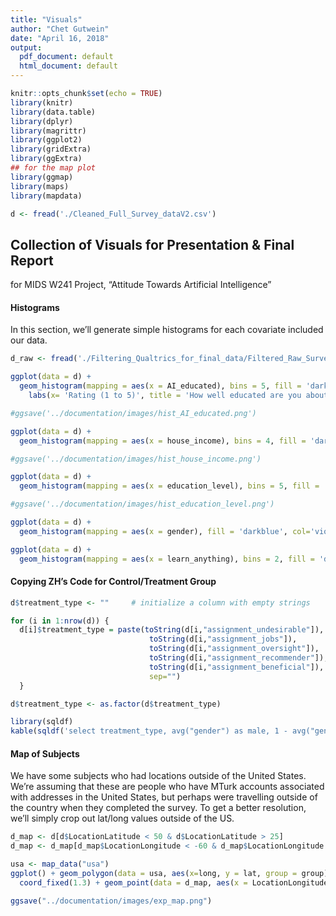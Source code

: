 ```yaml
---
title: "Visuals"
author: "Chet Gutwein"
date: "April 16, 2018"
output:
  pdf_document: default
  html_document: default
---
```


```r
knitr::opts_chunk$set(echo = TRUE)
library(knitr)
library(data.table)
library(dplyr)
library(magrittr)
library(ggplot2)
library(gridExtra)
library(ggExtra)
## for the map plot
library(ggmap)
library(maps)
library(mapdata)
```

```r
d <- fread('./Cleaned_Full_Survey_dataV2.csv')
```


## Collection of Visuals for Presentation & Final Report
for MIDS W241 Project, "Attitude Towards Artificial Intelligence"

#### Histograms
In this section, we'll generate simple histograms for each covariate included our data.
```r
d_raw <- fread('./Filtering_Qualtrics_for_final_data/Filtered_Raw_Survey_data_04_05_2018.csv')
```


```r
ggplot(data = d) + 
  geom_histogram(mapping = aes(x = AI_educated), bins = 5, fill = 'darkblue', col='violet')+ 
    labs(x= 'Rating (1 to 5)', title = 'How well educated are you about AI?')

#ggsave('../documentation/images/hist_AI_educated.png')

ggplot(data = d) + 
  geom_histogram(mapping = aes(x = house_income), bins = 4, fill = 'darkblue', col='violet')+ labs(x= 'Annual in US Dollars', title = 'Household Income')

#ggsave('../documentation/images/hist_house_income.png')

ggplot(data = d) + 
  geom_histogram(mapping = aes(x = education_level), bins = 5, fill = 'darkblue', col='violet')+ labs(title = 'Highest Education Completed')

#ggsave('../documentation/images/hist_education_level.png')

ggplot(data = d) + 
  geom_histogram(mapping = aes(x = gender), fill = 'darkblue', col='violet', stat='count')+ labs(title = 'Gender')

ggplot(data = d) + 
  geom_histogram(mapping = aes(x = learn_anything), bins = 2, fill = 'darkblue', col='violet')+ labs(title = 'Did you learn anything?')

```

#### Copying ZH's Code for Control/Treatment Group

```r
d$treatment_type <- ""     # initialize a column with empty strings

for (i in 1:nrow(d)) {
  d[i]$treatment_type = paste(toString(d[i,"assignment_undesirable"]), 
                               toString(d[i,"assignment_jobs"]), 
                               toString(d[i,"assignment_oversight"]),
                               toString(d[i,"assignment_recommender"]), 
                               toString(d[i,"assignment_beneficial"]),
                               sep="")
  }

```

```r
d$treatment_type <- as.factor(d$treatment_type)
```
```r
library(sqldf)
kable(sqldf('select treatment_type, avg("gender") as male, 1 - avg("gender") as female from d group by treatment_type'))
```


#### Map of Subjects
We have some subjects who had locations outside of the United States. We're assuming that these are people who have MTurk accounts associated with addresses in the United States, but perhaps were travelling outside of the country when they completed the survey. To get a better resolution, we'll simply crop out lat/long values outside of the US.

```r
d_map <- d[d$LocationLatitude < 50 & d$LocationLatitude > 25]
d_map <- d_map[d_map$LocationLongitude < -60 & d_map$LocationLongitude > -130]
```


```r
usa <- map_data("usa")
ggplot() + geom_polygon(data = usa, aes(x=long, y = lat, group = group)) + 
  coord_fixed(1.3) + geom_point(data = d_map, aes(x = LocationLongitude, y = LocationLatitude), color = "violet", size = 1)
```
```r
ggsave("../documentation/images/exp_map.png")
```

